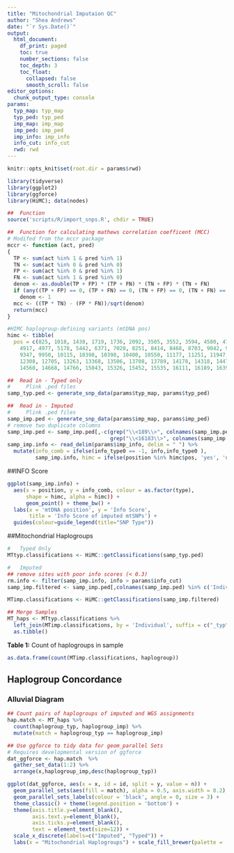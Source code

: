 ```yaml
---
title: "Mitochondrial Imputaion QC"
author: "Shea Andrews"
date: "`r Sys.Date()`"
output:
  html_document:
    df_print: paged
    toc: true
    number_sections: false
    toc_depth: 3
    toc_float:
      collapsed: false
      smooth_scroll: false
editor_options:
  chunk_output_type: console
params:
  typ_map: typ_map
  typ_ped: typ_ped
  imp_map: imp_map
  imp_ped: imp_ped
  imp_info: imp_info
  info_cut: info_cut
  rwd: rwd
---
```


```r
knitr::opts_knit$set(root.dir = params$rwd)

library(tidyverse)
library(ggplot2)
library(ggforce)
library(HiMC); data(nodes)

##  Function
source('scripts/R/import_snps.R', chdir = TRUE)

##  Function for calculating mathews correlation coefficent (MCC)
# Modifed from the mccr package
mccr <- function (act, pred)
{
  TP <- sum(act %in% 1 & pred %in% 1)
  TN <- sum(act %in% 0 & pred %in% 0)
  FP <- sum(act %in% 0 & pred %in% 1)
  FN <- sum(act %in% 1 & pred %in% 0)
  denom <- as.double(TP + FP) * (TP + FN) * (TN + FP) * (TN + FN)
  if (any((TP + FP) == 0, (TP + FN) == 0, (TN + FP) == 0, (TN + FN) == 0))
    denom <- 1
  mcc <- ((TP * TN) - (FP * FN))/sqrt(denom)
  return(mcc)
}

```

```r
#HIMC haplogroup-defining variants (mtDNA pos)
himc <- tibble(
  pos = c(825, 1018, 1438, 1719, 1736, 2092, 3505, 3552, 3594, 4580, 4769,
    4917, 4977, 5178, 5442, 6371, 7028, 8251, 8414, 8468, 8703, 9042, 9055,
    9347, 9950, 10115, 10398, 10398, 10400, 10550, 11177, 11251, 11947, 12007,
    12308, 12705, 13263, 13368, 13506, 13708, 13789, 14178, 14318, 14470,
    14560, 14668, 14766, 15043, 15326, 15452, 15535, 16111, 16189, 16391))

```

```r
##  Read in - Typed only
#     Plink .ped files
samp_typ.ped <- generate_snp_data(params$typ_map, params$typ_ped)

##  Read in - Imputed
#     Plink .ped files
samp_imp.ped <- generate_snp_data(params$imp_map, params$imp_ped)
# remove two duplicate columns
samp_imp.ped <- samp_imp.ped[,-c(grep("\\<189\\>", colnames(samp_imp.ped)),
                                 grep("\\<16183\\>", colnames(samp_imp.ped)))]
samp_imp.info <- read_delim(params$imp_info, delim = " ") %>%
  mutate(info_comb = ifelse(info_type0 == -1, info,info_type0 ),
         samp_imp.info, himc = ifelse(position %in% himc$pos, 'yes', 'no'))
```

##INFO Score
```r

ggplot(samp_imp.info) +
  aes(x = position, y = info_comb, colour = as.factor(type),
      shape = himc, alpha = himc)) +
      geom_point() + theme_bw() +
  labs(x = 'mtDNA position', y = 'Info Score',
       title = 'Info Score of imputed mtSNPs') +
  guides(colour=guide_legend(title="SNP Type"))

```

##Mitochondrial Haplogroups
```r
#   Typed Only
MTtyp.classifications <- HiMC::getClassifications(samp_typ.ped)

#   Imputed
## remove sites with poor info scores (< 0.3)
rm.info <- filter(samp_imp.info, info > params$info_cut)
samp_imp.filtered <- samp_imp.ped[,colnames(samp_imp.ped) %in% c('Individual', rm.info$position)]

MTimp.classifications <- HiMC::getClassifications(samp_imp.filtered)

## Merge Samples
MT_haps <- MTtyp.classifications %>%
  left_join(MTimp.classifications, by = 'Individual', suffix = c("_typ", "_imp")) %>%
  as.tibble()
```

**Table 1:** Count of haplogroups in sample
```r
as.data.frame(count(MTimp.classifications, haplogroup))
```

## Haplogroup Concordance
### Alluvial Diagram

```r

## Count pairs of haplogroups of imputed and WGS assignments
hap.match <- MT_haps %>%
  count(haplogroup_typ, haplogroup_imp) %>%
  mutate(match = haplogroup_typ == haplogroup_imp)

## Use ggforce to tidy data for geom_parallel Sets
# Requires developmental version of ggforce
dat_ggforce <- hap.match  %>%
  gather_set_data(1:2) %>%
  arrange(x,haplogroup_imp,desc(haplogroup_typ))

```

```r
ggplot(dat_ggforce, aes(x = x, id = id, split = y, value = n)) +
  geom_parallel_sets(aes(fill = match), alpha = 0.5, axis.width = 0.2) +
  geom_parallel_sets_labels(colour = 'black', angle = 0, size = 3) +
  theme_classic() + theme(legend.position = 'bottom') +
  theme(axis.title.y=element_blank(),
        axis.text.y=element_blank(),
        axis.ticks.y=element_blank(),
        text = element_text(size=12)) +
  scale_x_discrete(labels=c("Imputed", "Typed")) +
  labs(x = "Mitochondrial Haplogroups") + scale_fill_brewer(palette = 'Set1')

```
